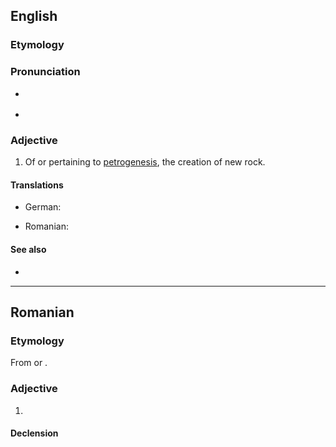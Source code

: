 ==English==

===Etymology===
{{prefix|en|petro|genetic}}

===Pronunciation===
* {{a|GA}} {{IPA|en|/ˌpɛtɹoʊd͡ʒəˈnɛtɪk/}}
* {{rhymes|en|ɛtɪk|s=5}}

===Adjective===
{{en-adj|-}}

# {{lb|en|geology}} Of or pertaining to [[petrogenesis]], the creation of new rock.

====Translations====
{{trans-top|of or pertaining to petrogenesis}}
* German: {{t|de|petrogenetisch}}
{{trans-mid}}
* Romanian: {{t+|ro|petrogenetic}}
{{trans-bottom}}

====See also====
* {{pedia|petrogenesis}}

----

==Romanian==

===Etymology===
From {{bor|ro|de|petrogenetisch}} or {{bor|ro|en|petrogenetic}}.

===Adjective===
{{ro-adj}}

# {{lb|ro|geology}} {{l|en|petrogenetic}}

====Declension====
{{ro-decl-adj}}